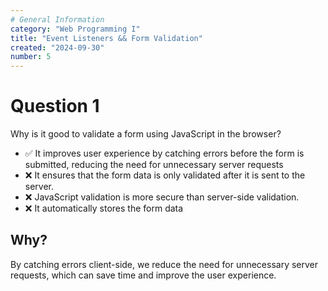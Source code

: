 ```yaml
---
# General Information
category: "Web Programming I"
title: "Event Listeners && Form Validation"
created: "2024-09-30"
number: 5
---
```


# Question 1

Why is it good to validate a form using JavaScript in the browser?

- ✅ It improves user experience by catching errors before the form is submitted, reducing the need for unnecessary server requests
- ❌ It ensures that the form data is only validated after it is sent to the server.
- ❌ JavaScript validation is more secure than server-side validation.
- ❌ It automatically stores the form data

## Why?

By catching errors client-side, we reduce the need for unnecessary server requests, which can save time and improve the user experience.
